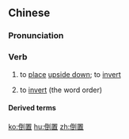 ==Chinese==
{{zh-forms}}

===Pronunciation===
{{zh-pron
|m=dàozhì
|c=dou2 zi3
|cat=v
}}

===Verb===
{{zh-verb}}

# to [[place]] [[upside down]]; to [[invert]]
# {{lb|zh|grammar}} to [[invert]] (the word order)

====Derived terms====
{{zh-der|冠履倒置|倒置法|倒置干戈|先後倒置|沒張倒置|本末倒置|賢奸倒置|輕重倒置}}

[[ko:倒置]]
[[hu:倒置]]
[[zh:倒置]]